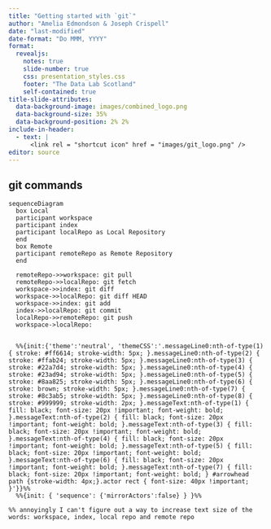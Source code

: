 ```yaml
---
title: "Getting started with `git`"
author: "Amelia Edmondson & Joseph Crispell"
date: "last-modified"
date-format: "Do MMM, YYYY"
format:
  revealjs:
    notes: true
    slide-number: true
    css: presentation_styles.css
    footer: "The Data Lab Scotland"
    self-contained: true
title-slide-attributes:
  data-background-image: images/combined_logo.png
  data-background-size: 35%
  data-background-position: 2% 2%
include-in-header:
  - text: |
      <link rel = "shortcut icon" href = "images/git_logo.png" />
editor: source
---
```


## git commands

```mermaid
sequenceDiagram
  box Local
  participant workspace
  participant index
  participant localRepo as Local Repository
  end
  box Remote
  participant remoteRepo as Remote Repository
  end

  remoteRepo->>workspace: git pull
  remoteRepo->>localRepo: git fetch
  workspace->>index: git diff
  workspace->>localRepo: git diff HEAD
  workspace->>index: git add
  index->>localRepo: git commit
  localRepo->>remoteRepo: git push
  workspace->localRepo:


  %%{init:{'theme':'neutral', 'themeCSS':'.messageLine0:nth-of-type(1) { stroke: #ff6614; stroke-width: 5px; }.messageLine0:nth-of-type(2) { stroke: #ffab24; stroke-width: 5px; }.messageLine0:nth-of-type(3) { stroke: #22a7d4; stroke-width: 5px; }.messageLine0:nth-of-type(4) { stroke: #23ad94; stroke-width: 5px; }.messageLine0:nth-of-type(5) { stroke: #8aa825; stroke-width: 5px; }.messageLine0:nth-of-type(6) { stroke: brown; stroke-width: 5px; }.messageLine0:nth-of-type(7) { stroke: #8c3ab5; stroke-width: 5px; }.messageLine0:nth-of-type(8) { stroke: #999999; stroke-width: 2px; }.messageText:nth-of-type(1) { fill: black; font-size: 20px !important; font-weight: bold; }.messageText:nth-of-type(2) { fill: black; font-size: 20px !important; font-weight: bold; }.messageText:nth-of-type(3) { fill: black; font-size: 20px !important; font-weight: bold; }.messageText:nth-of-type(4) { fill: black; font-size: 20px !important; font-weight: bold; }.messageText:nth-of-type(5) { fill: black; font-size: 20px !important; font-weight: bold; }.messageText:nth-of-type(6) { fill: black; font-size: 20px !important; font-weight: bold; }.messageText:nth-of-type(7) { fill: black; font-size: 20px !important; font-weight: bold; } #arrowhead path {stroke-width: 4px;}.actor rect { font-size: 40px !important; }'}}%%
  %%{init: { 'sequence': {'mirrorActors':false} } }%%

%% annoyingly I can't figure out a way to increase text size of the words: workspace, index, local repo and remote repo


```
